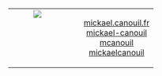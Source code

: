 # {.center .center-x}

<table width = "100%">
<tbody>
  <tr>
    <td style = "vertical-align: baseline; text-align: center;" width = "40%">
      <img src = "https://github.com/mcanouil.png" class = "picture" style="vertical-align: baseline" />
    </td>
    <td style = "vertical-align: middle; text-align: center;" width = "60%">
      <ul style = "list-style:none;">
        <li><a href = "https://mickael.canouil.fr/" target = "_blank"><i class = "fas fa-home"></i> mickael.canouil.fr</a></li>
        <li><a href = "https://www.linkedin.com/in/mickael-canouil/" target = "_blank"><i class = "fab fa-linkedin"></i> mickael-canouil</a></li>
        <li><a href = "https://github.com/mcanouil/" target = "_blank"><i class = "fab fa-github"></i> mcanouil</a></li>
        <li><a href = "https://twitter.com/MickaelCanouil/" target = "_blank"><i class = "fab fa-twitter"></i> mickaelcanouil</a></li>
      </ul>
    </td>
  </tr>
</tbody>
</table>
